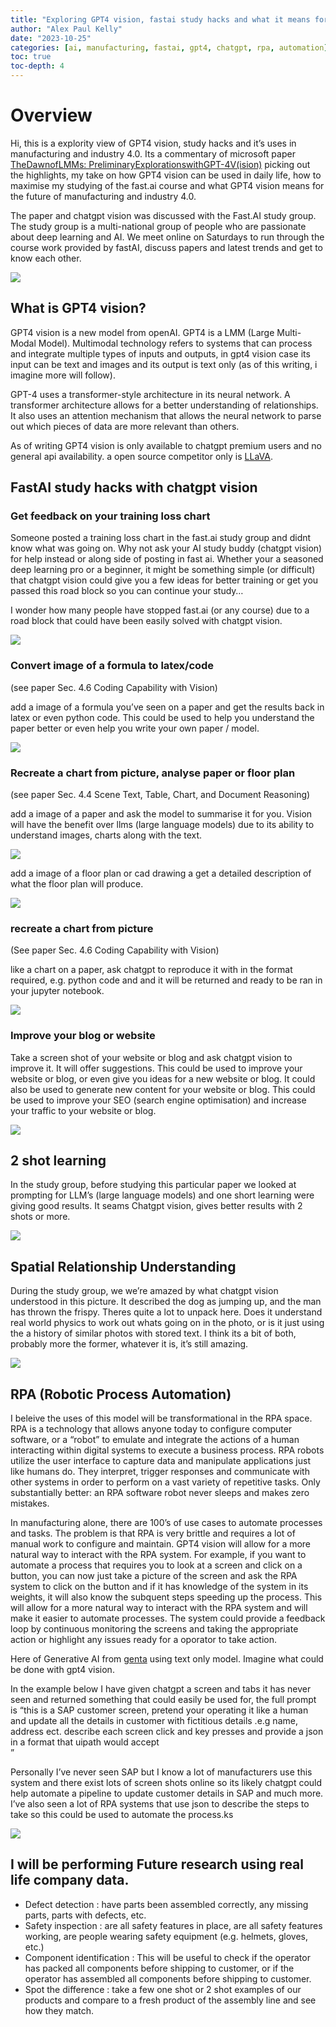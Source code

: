 ```yaml
---
title: "Exploring GPT4 vision, fastai study hacks and what it means for industry 4.0"
author: "Alex Paul Kelly"
date: "2023-10-25"
categories: [ai, manufacturing, fastai, gpt4, chatgpt, rpa, automation]
toc: true
toc-depth: 4
---
```


# Overview

Hi, this is a explority view of GPT4 vision, study hacks and it's uses in manufacturing and industry 4.0. Its a commentary of microsoft paper [TheDawnofLMMs: PreliminaryExplorationswithGPT-4V(ision)](https://browse.arxiv.org/pdf/2309.17421.pdf) picking out the highlights, my take on how GPT4 vision can be used in daily life, how to maximise my studying of the fast.ai course and what GPT4 vision means for the future of manufacturing and industry 4.0.

The paper and chatgpt vision was discussed with the Fast.AI study group.  The study group is a multi-national group of people who are passionate about deep learning and AI. We meet online on Saturdays to run through the course work provided by fastAI, discuss papers and latest trends and get to know each other.

![](dawn_of_AI.png)

## What is GPT4 vision?

GPT4 vision is a new model from openAI. GPT4 is a LMM (Large Multi-Modal Model).  Multimodal technology refers to systems that can process and integrate multiple types of inputs and outputs, in gpt4 vision case its input can be text and images and its output is text only (as of this writing, i imagine more will follow).

GPT-4 uses a transformer-style architecture in its neural network. A transformer architecture allows for a better understanding of relationships. It also uses an attention mechanism that allows the neural network to parse out which pieces of data are more relevant than others. 

As of writing GPT4 vision is only available to chatgpt premium users and no general api availability. a open source competitor only is [LLaVA](https://github.com/haotian-liu/LLaVA).


## FastAI study hacks with chatgpt vision

### Get feedback on your training loss chart 

Someone posted a training loss chart in the fast.ai study group and didnt know what was going on.  Why not ask your AI study buddy (chatgpt vision) for help instead or along side of posting in fast ai.   Whether your a seasoned deep learning pro or a beginner, it might be something simple (or difficult) that chatgpt vision could give you a few ideas for better training or get you passed this road block so you can continue your study... 

I wonder how many people have stopped fast.ai (or any course) due to a road block that could have been easily solved with chatgpt vision.

![](Improve-Deep-Learning-Chart.png)


### Convert image of a formula to latex/code

(see paper Sec. 4.6 Coding Capability with Vision)

add a image of a formula you've seen on a paper and get the results back in latex or even python code.  This could be used to help you understand the paper better or even help you write your own paper / model.

![](math_to_latex.png)

### Recreate a chart from picture, analyse paper or floor plan 

(see paper Sec. 4.4 Scene Text, Table, Chart, and Document Reasoning)
 
add a image of a paper and ask the model to summarise it for you.  Vision will have the benefit over llms (large language models) due to its ability to understand images, charts along with the text.  

![](paper_explanation.png)

add a image of a floor plan or cad drawing a get a detailed description of what the floor plan will produce. 

![](house_plan.png)

### recreate a chart from picture

(See paper Sec. 4.6 Coding Capability with Vision)

like a chart on a paper, ask chatgpt to reproduce it with in the format required, e.g. python code and and it will be returned and ready to be ran in your jupyter notebook.

![](recreate_charts.png.png)

### Improve your blog or website 

Take a screen shot of your website or blog and ask chatgpt vision to improve it.  It will offer suggestions.  This could be used to improve your website or blog, or even give you ideas for a new website or blog.  It could also be used to generate new content for your website or blog.  This could be used to improve your SEO (search engine optimisation) and increase your traffic to your website or blog.

![](Improve_blog.png)


## 2 shot learning

In the study group, before studying this particular paper we looked at prompting for LLM's (large language models) and one short learning were giving good results.  It seams Chatgpt vision, gives better results with 2 shots or more.

![](2shot_learning.png)

## Spatial Relationship Understanding

During the study group, we we're amazed by what chatgpt vision understood in this picture.  It described the dog as jumping up, and the man has thrown the frispy.  Theres quite a lot to unpack here.   Does it understand real world physics to work out whats going on in the photo, or is it just using the a history of similar photos with stored text.  I think its a bit of both, probably more the former, whatever it is, it's still amazing.  

![](dog_spacial_awareness.png)


## RPA (Robotic Process Automation)

I beleive the uses of this model will be transformational in the RPA space. RPA is a technology that allows anyone today to configure computer software, or a “robot” to emulate and integrate the actions of a human interacting within digital systems to execute a business process. RPA robots utilize the user interface to capture data and manipulate applications just like humans do. They interpret, trigger responses and communicate with other systems in order to perform on a vast variety of repetitive tasks. Only substantially better: an RPA software robot never sleeps and makes zero mistakes.

In manufacturing alone, there are 100's of use cases to automate processes and tasks.  The problem is that RPA is very brittle and requires a lot of manual work to configure and maintain.  GPT4 vision will allow for a more natural way to interact with the RPA system.  For example, if you want to automate a process that requires you to look at a screen and click on a button, you can now just take a picture of the screen and ask the RPA system to click on the button and if it has knowledge of the system in its weights, it will also know the subquent steps speeding up the process.  This will allow for a more natural way to interact with the RPA system and will make it easier to automate processes.  The system could provide a feedback loop by continuous monitoring the screens and taking the appropriate action or highlight any issues ready for a oporator to take action.

Here of Generative AI from [genta](https://www.youtube.com/watch?v=Ncs987vzNgo) using text only model.  Imagine what could be done with gpt4 vision.

In the example below I have given chatgpt a screen and tabs it has never seen and returned something that could easily be used for, the full prompt is "this is a SAP customer screen, pretend your operating it like a human and update all the details in customer with fictitious details .e.g name, address ect. describe each screen click and key presses and provide a json in a format that uipath would accept  
"

Personally I've never seen SAP but I know a lot of manufacturers use this system and there exist lots of screen shots online so its likely chatgpt could help automate a pipeline to update customer details in SAP and much more. I've also seen a lot of RPA systems that use json to describe the steps to take so this could be used to automate the process.ks

![](SAP_Customer_Data_Update.png)

## I will be performing Future research using real life company data.  

- Defect detection : have parts been assembled correctly, any missing parts, parts with defects, etc.
- Safety inspection : are all safety features in place, are all safety features working, are people wearing safety equipment (e.g. helmets, gloves, etc.)
- Component identification : This will be useful to check if the operator has packed all components before shipping to customer, or if the operator has assembled all components before shipping to customer. 
- Spot the difference : take a few one shot or 2 shot examples of our products and compare to a fresh product of the assembly line and see how they match.